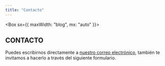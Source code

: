 ```yaml
---
title: "Contacto"
---
```


<Box sx={{ maxWidth: "blog", mx: "auto" }}>

## CONTACTO

Puedes escribirnos directamente a [nuestro correo electrónico](mailto:contacto@editorialderiva.org), también te invitamos a hacerlo a través del siguiente formulario.

<Form />

</Box>

